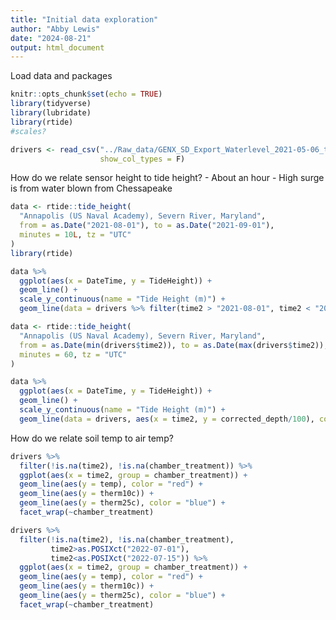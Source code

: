 ```yaml
---
title: "Initial data exploration"
author: "Abby Lewis"
date: "2024-08-21"
output: html_document
---
```


Load data and packages

```r
knitr::opts_chunk$set(echo = TRUE)
library(tidyverse)
library(lubridate)
library(rtide)
#scales?

drivers <- read_csv("../Raw_data/GENX_SD_Export_Waterlevel_2021-05-06_to_2022-12-30_derived_clean_btemps.csv", 
                    show_col_types = F)
```

How do we relate sensor height to tide height?
- About an hour
- High surge is from water blown from Chessapeake 


```r
data <- rtide::tide_height(
  "Annapolis (US Naval Academy), Severn River, Maryland",
  from = as.Date("2021-08-01"), to = as.Date("2021-09-01"),
  minutes = 10L, tz = "UTC"
)
library(rtide)

data %>%
  ggplot(aes(x = DateTime, y = TideHeight)) +
  geom_line() +
  scale_y_continuous(name = "Tide Height (m)") +
  geom_line(data = drivers %>% filter(time2 > "2021-08-01", time2 < "2021-09-01"), aes(x = time2, y = corrected_depth/100), color = "red")

data <- rtide::tide_height(
  "Annapolis (US Naval Academy), Severn River, Maryland",
  from = as.Date(min(drivers$time2)), to = as.Date(max(drivers$time2)),
  minutes = 60, tz = "UTC"
)

data %>%
  ggplot(aes(x = DateTime, y = TideHeight)) +
  geom_line() +
  scale_y_continuous(name = "Tide Height (m)") +
  geom_line(data = drivers, aes(x = time2, y = corrected_depth/100), color = "red")
```

How do we relate soil temp to air temp?

```r
drivers %>%
  filter(!is.na(time2), !is.na(chamber_treatment)) %>%
  ggplot(aes(x = time2, group = chamber_treatment)) +
  geom_line(aes(y = temp), color = "red") +
  geom_line(aes(y = therm10c)) +
  geom_line(aes(y = therm25c), color = "blue") +
  facet_wrap(~chamber_treatment)

drivers %>%
  filter(!is.na(time2), !is.na(chamber_treatment),
         time2>as.POSIXct("2022-07-01"),
         time2<as.POSIXct("2022-07-15")) %>%
  ggplot(aes(x = time2, group = chamber_treatment)) +
  geom_line(aes(y = temp), color = "red") +
  geom_line(aes(y = therm10c)) +
  geom_line(aes(y = therm25c), color = "blue") +
  facet_wrap(~chamber_treatment)
```

